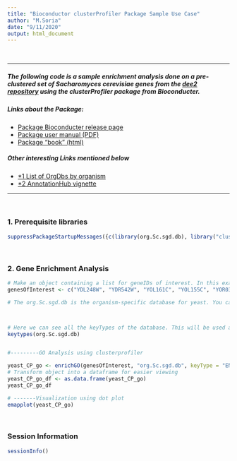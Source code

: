 ```yaml
---
title: "Bioconductor clusterProfiler Package Sample Use Case"
author: "M.Soria"
date: "9/11/2020"
output: html_document
---
```


</br>

***

##### The following code is a sample enrichment analysis done on a **pre-clustered** set of Sacharomyces cerevisiae genes from the [dee2 repository](http://dee2.io/) using the clusterProfiler package from Bioconducter.   

##### Links about the Package:
* [Package Bioconducter release page](https://bioconductor.org/packages/release/bioc/html/clusterProfiler.html)
* [Package user manual (PDF)](https://bioconductor.org/packages/release/bioc/manuals/clusterProfiler/man/clusterProfiler.pdf)
* [Package "book" (html)](http://yulab-smu.top/clusterProfiler-book/chapter1.html)

##### Other interesting Links mentioned below
* [*1 List of OrgDbs by organism](http://bioconductor.org/packages/release/BiocViews.html#___OrgDb)
* [*2 AnnotationHub vignette](http://129.217.206.11/packages/3.7/workflows/vignettes/annotation/inst/doc/Annotation_Resources.html#using-annotationhub)

***

</br>


### 1. Prerequisite libraries
```r
suppressPackageStartupMessages({c(library(org.Sc.sgd.db), library("clusterProfiler"), library("enrichplot"))})

```
</br>

### 2. Gene Enrichment Analysis 
```r
# Make an object containing a list for geneIDs of interest. In this example, we will be using the Ensembl geneID format
genesOfInterest <- c("YDL248W", "YDR542W", "YOL161C", "YOL155C", "YOR032C", "YGL261C", "RDN5-1", "YLR349W", "YPL062W", "YPL021W", "YMR321C", "YMR322C", "YMR323W", "YMR325W", "YBL108C-A", "YBL029W", "YBR090C", "YBR196C-A", "YNL143C", "YNL067W-A", "YJR159W", "YJR160C", "YJR161C", "YKL097C", "YER091C-A", "YHR145C", "YIL169C", "YIR043C", "YIR044C", "YFL062W", "YAL068C", "YAR066W", "YAR068W")

# The org.Sc.sgd.db is the organism-specific database for yeast. You can find the list of all OrgDbs by organism using *1 and use it directly as shown here or you can do an in-code-query of the organism using a package called AnnotationHub. Tutorials can be found in chapters 4 and five using *2 above.



# Here we can see all the keyTypes of the database. This will be used as one of the arguments for the enrichGO function. Since our genesOfInterest object uses the Ensembl geneID format, the appropriate keyType should be "ENSEMBL" as shown in the yeast_CP_go line
keytypes(org.Sc.sgd.db)


#---------GO Analysis using clusterprofiler

yeast_CP_go <- enrichGO(genesOfInterest, "org.Sc.sgd.db", keyType = "ENSEMBL", ont = "ALL")
# Transform object into a dataframe for easier viewing
yeast_CP_go_df <- as.data.frame(yeast_CP_go)
yeast_CP_go_df

# -------Visualization using dot plot
emapplot(yeast_CP_go)

```

</br>

### Session Information 

```r
sessionInfo()
```